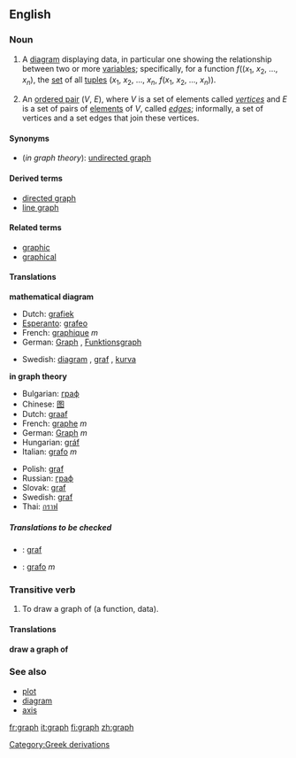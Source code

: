 ==English==

{{wikipedia}}
===Noun===
{{en-noun}}

#{{mathematics}} A [[diagram]] displaying data, in particular one showing the relationship between two or more [[variable]]s; specifically, for a function ''f''((''x''<sub>1</sub>, ''x''<sub>2</sub>, ..., ''x''<sub>''n''</sub>), the [[set]] of all [[tuple]]s (''x''<sub>1</sub>, ''x''<sub>2</sub>, ..., ''x''<sub>''n''</sub>, ''f''(''x''<sub>1</sub>, ''x''<sub>2</sub>, ..., ''x''<sub>''n''</sub>)).
#{{graphtheory}} An [[ordered pair]] (''V'', ''E''), where ''V'' is a set of elements called ''[[vertex|vertices]]'' and ''E'' is a set of pairs of [[element]]s of ''V'', called ''[[edge]]s''; informally, a set of vertices and a set edges that join these vertices.

====Synonyms====
*(''in graph theory''): [[undirected graph]]

====Derived terms====
*[[directed graph]]
*[[line graph]]

====Related terms====
*[[graphic]]
*[[graphical]]

====Translations====

'''mathematical diagram'''
{{top}}
*Dutch: [[grafiek]]
*[[Esperanto]]: [[grafeo]]
*French: [[graphique]] ''m''
*German: [[Graph]] {{m}}, [[Funktionsgraph]] {{m}}
{{mid}}
*Swedish: [[diagram]] {{n}}, [[graf]] {{c}}, [[kurva]] {{c}}
{{bottom}}

'''in graph theory'''
{{top}}
*Bulgarian: [[граф#Bulgarian|граф]]
*Chinese: [[图]]
*Dutch: [[graaf]]
*French: [[graphe]] ''m''
*German: [[Graph]] ''m''
*Hungarian: [[gráf]]
*Italian: [[grafo]] ''m''
{{mid}}
*Polish: [[graf]]
*Russian: [[граф#Russian|граф]]
*Slovak: [[graf]] {{m}}
*Swedish: [[graf]] {{c}}
*Thai: [[กราฟ]]
{{bottom}}

=====Translations to be checked=====
<!--Remove this section once all of the translations below have been moved into the tables above.-->
{{checktrans}}

*{{ttbc|Irish}}: [[graf]]
*{{ttbc|Spanish}}: [[grafo]] ''m''

===Transitive verb===
{{en-verb}}

#{{mathematics}} To draw a graph of (a function, data).

====Translations====

'''draw a graph of'''
{{top}}
{{mid}}
{{bottom}}

===See also===
*[[plot]]
*[[diagram]]
*[[axis]]

[[Category:Greek derivations]]

[[fr:graph]]
[[it:graph]]
[[fi:graph]]
[[zh:graph]]